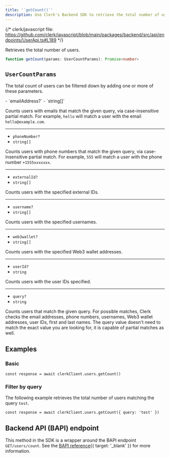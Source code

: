 ```yaml
---
title: '`getCount()`'
description: Use Clerk's Backend SDK to retrieve the total number of users.
---
```


{/* clerk/javascript file: https://github.com/clerk/javascript/blob/main/packages/backend/src/api/endpoints/UserApi.ts#L189 */}

Retrieves the total number of users.

```ts
function getCount(params: UserCountParams): Promise<number>
```

## `UserCountParams`

The total count of users can be filtered down by adding one or more of these parameters.

<Properties>
  - `emailAddress?`
  - `string[]`

  Counts users with emails that match the given query, via case-insensitive partial match. For example, `hello` will match a user with the email `hello@example.com`.

  ---

  - `phoneNumber?`
  - `string[]`

  Counts users with phone numbers that match the given query, via case-insensitive partial match. For example, `555` will match a user with the phone number `+1555xxxxxxx`.

  ---

  - `externalId?`
  - `string[]`

  Counts users with the specified external IDs.

  ---

  - `username?`
  - `string[]`

  Counts users with the specified usernames.

  ---

  - `web3wallet?`
  - `string[]`

  Counts users with the specified Web3 wallet addresses.

  ---

  - `userId?`
  - `string`

  Counts users with the user IDs specified.

  ---

  - `query?`
  - `string`

  Counts users that match the given query. For possible matches, Clerk checks the email addresses, phone numbers, usernames, Web3 wallet addresses, user IDs, first and last names. The query value doesn't need to match the exact value you are looking for, it is capable of partial matches as well.
</Properties>

## Examples

<Include src="_partials/backend/usage" />

### Basic

```tsx
const response = await clerkClient.users.getCount()
```

### Filter by query

The following example retrieves the total number of users matching the query `test`.

```tsx
const response = await clerkClient.users.getCount({ query: 'test' })
```

## Backend API (BAPI) endpoint

This method in the SDK is a wrapper around the BAPI endpoint `GET/users/count`. See the [BAPI reference](/docs/reference/backend-api/tag/Users#operation/GetUsersCount){{ target: '_blank' }} for more information.
